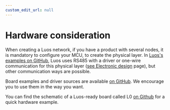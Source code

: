 ```yaml
---
custom_edit_url: null
---
```



# Hardware consideration

When creating a Luos network, if you have a product with several nodes, it is mandatory to configure your MCU, to create the physical layer. In <a href="https://github.com/Luos-io/luos_engine/tree/main/examples" target="_blank" rel="external nofollow">Luos's examples on GitHub<IconExternalLink width="10"></IconExternalLink></a>, Luos uses RS485 with a driver or one-wire communication for this physical layer ([see Electronic design](./electronics) page), but other communication ways are possible.

Board examples and driver sources are available <a href="https://github.com/Luos-io/luos_engine/tree/main/examples/projects" target="_blank" rel="external nofollow">on GitHub<IconExternalLink width="10"></IconExternalLink></a>. We encourage you to use them in the way you want.

You can find the schematic of a Luos-ready board called L0 <a href="https://github.com/Luos-io/luos_engine/tree/main/examples/hardware/l0" target="_blank" rel="external nofollow">on Github<IconExternalLink width="10"></IconExternalLink></a> for a quick hardware example.
